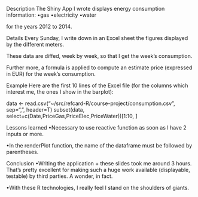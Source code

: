 
Description
The Shiny App I wrote displays energy consumption information:
•gas
•electricity
•water

for the years 2012 to 2014.



Details
Every Sunday, I write down in an Excel sheet the figures displayed by the different meters.

These data are diffed, week by week, so that I get the week's consumption.

Further more, a formula is applied to compute an estimate price (expressed in EUR) for the week's consumption.



Example
Here are the first 10 lines of the Excel file (for the columns which interest me, the ones I show in the barplot):

data <- read.csv("~/src/refcard-R/course-project/consumption.csv", sep=",", header=T)
subset(data, select=c(Date,PriceGas,PriceElec,PriceWater))[1:10, ]



Lessons learned
•Necessary to use reactive function as soon as I have 2 inputs or more.


•In the renderPlot function, the name of the dataframe must be followed by parentheses.




Conclusion
•Writing the application + these slides took me around 3 hours. That's pretty excellent for making such a huge work available (displayable, testable) by third parties. A wonder, in fact.


•With these R technologies, I really feel I stand on the shoulders of giants.

